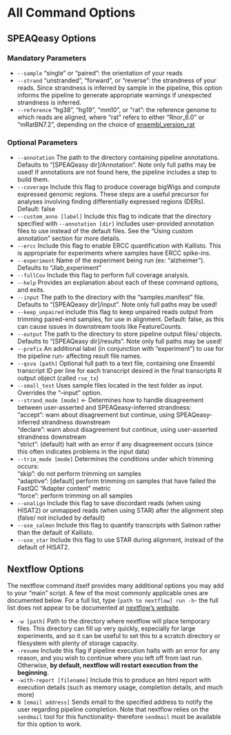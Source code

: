 # All Command Options {#command-opts}

## SPEAQeasy Options

### Mandatory Parameters

* `--sample`        "single" or "paired": the orientation of your reads
* `--strand`        "unstranded", "forward", or "reverse": the strandness of your reads. Since strandness is inferred by sample in the pipeline, this option informs the pipeline to generate appropriate warnings if unexpected strandness is inferred.
* `--reference`        "hg38", "hg19", "mm10", or "rat": the reference genome to which reads are aligned, where "rat" refers to either "Rnor_6.0" or "mRatBN7.2", depending on the choice of [ensembl_version_rat](http://research.libd.org/SPEAQeasy/annotation.html#choosing-a-release)

### Optional Parameters

* `--annotation`    The path to the directory containing pipeline annotations. Defaults to "[SPEAQeasy dir]/Annotation". Note only full paths may be used! If annotations are not found here, the pipeline includes a step to build them.
* `--coverage` Include this flag to produce coverage bigWigs and compute expressed genomic regions. These steps are a useful precursor for analyses involving finding differentially expressed regions (DERs). Default: false
* `--custom_anno [label]` Include this flag to indicate that the directory specified with `--annotation [dir]` includes user-provided annotation files to use instead of the default files. See the "Using custom annotation" section for more details.
* `--ercc`            Include this flag to enable ERCC quantification with Kallisto. This is appropriate for experiments where samples have ERCC spike-ins.
* `--experiment`    Name of the experiment being run (ex: "alzheimer"). Defaults to "Jlab_experiment"
* `--fullCov`        Include this flag to perform full coverage analysis.
* `--help`  Provides an explanation about each of these command options, and exits.
* `--input`        The path to the directory with the "samples.manifest" file. Defaults to "[SPEAQeasy dir]/input". Note only full paths may be used!
* `--keep_unpaired` include this flag to keep unpaired reads output from trimming paired-end samples, for use in alignment. Default: false, as this can cause issues in downstream tools like FeatureCounts.
* `--output`  The path to the directory to store pipeline output files/ objects. Defaults to "[SPEAQeasy dir]/results". Note only full paths may be used!
* `--prefix`    An additional label (in conjunction with "experiment") to use for the pipeline run- affecting result file names.
* `--qsva [path]` Optional full path to a text file, containing one Ensembl transcript ID per line for each transcript desired in the final transcripts R output object (called `rse_tx`)
* `--small_test`    Uses sample files located in the test folder as input. Overrides the "--input" option.
* `--strand_mode [mode]` <- Determines how to handle disagreement between user-asserted and SPEAQeasy-inferred strandness:    
                           "accept": warn about disagreement but continue, using SPEAQeasy-inferred strandness downstream    
                           "declare": warn about disagreement but continue, using user-asserted strandness downstream    
                           "strict": (default) halt with an error if any disagreement occurs (since this often indicates problems in the input data)
* `--trim_mode [mode]`  Determines the conditions under which trimming occurs:    
                    "skip": do not perform trimming on samples    
                    "adaptive": [default] perform trimming on samples that have failed the FastQC "Adapter content" metric    
                    "force": perform trimming on all samples
* `--unalign`        Include this flag to save discordant reads (when using HISAT2) or unmapped reads (when using STAR) after the alignment step (false/ not included by default)
* `--use_salmon`  Include this flag to quantify transcripts with Salmon rather than the default of Kallisto.
* `--use_star` Include this flag to use STAR during alignment, instead of the default of HISAT2.

## Nextflow Options {#next-opts}

The nextflow command itself provides many additional options you may add to your "main" script. A few of the most commonly applicable ones are documented below. For a full list, type `[path to nextflow] run -h`- the full list does not appear to be documented at [nextflow's website](https://www.nextflow.io/).

* `-w [path]` Path to the directory where nextflow will place temporary files. This directory can fill up very quickly, especially for large experiments, and so it can be useful to set this to a scratch directory or filesystem with plenty of storage capacity.
* `-resume` Include this flag if pipeline execution halts with an error for any reason, and you wish to continue where you left off from last run. Otherwise, **by default, nextflow will restart execution from the beginning**.
* `-with-report [filename]` Include this to produce an html report with execution details (such as memory usage, completion details, and much more)
* `N [email address]` Sends email to the specified address to notify the user regarding pipeline completion. Note that nextflow relies on the `sendmail` tool for this functionality- therefore `sendmail` must be available for this option to work.
